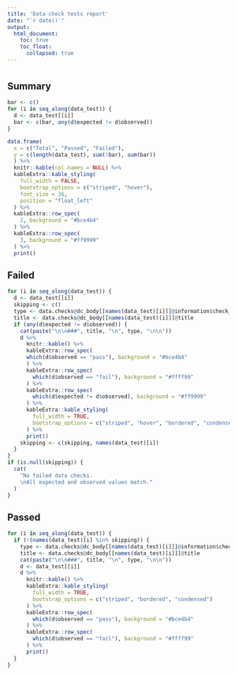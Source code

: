 ```yaml
---
title: 'Data check tests report'
date: "`r date()`"
output:
  html_document:
    toc: true
    toc_float:
      collapsed: true
---
```


# {.tabset .tabset-pills}

## Summary

```r
bar <- c()
for (i in seq_along(data_test)) {
  d <- data_test[[i]]
  bar <- c(bar, any(d$expected != d$observed))
}

data.frame(
  x = c("Total", "Passed", "Failed"),
  y = c(length(data_test), sum(!bar), sum(bar))
  ) %>%
  knitr::kable(col.names = NULL) %>%
  kableExtra::kable_styling(
    full_width = FALSE,
    bootstrap_options = c("striped", "hover"),
    font_size = 36,
    position = "float_left"
  ) %>%
  kableExtra::row_spec(
    2, background = "#bce4b4"
  ) %>%
  kableExtra::row_spec(
    3, background = "#ff9999"
  ) %>%
  print()
```

## Failed

```r
for (i in seq_along(data_test)) {
  d <- data_test[[i]]
  skipping <- c()
  type <- data.checks@dc_body[[names(data_test)[i]]]@information$check_type
  title <- data.checks@dc_body[[names(data_test)[i]]]@title
  if (any(d$expected != d$observed)) {
    cat(paste("\n\n###", title, "\n", type, "\n\n"))
    d %>%
      knitr::kable() %>%
      kableExtra::row_spec(
      which(d$observed == "pass"), background = "#bce4b4"
      ) %>%
      kableExtra::row_spec(
        which(d$observed == "fail"), background = "#ffff99"
      ) %>%
      kableExtra::row_spec(
        which(d$expected != d$observed), background = "#ff9999"
      ) %>%
      kableExtra::kable_styling(
        full_width = TRUE,
        bootstrap_options = c("striped", "hover", "bordered", "condensed")
      ) %>%
      print()
    skipping <- c(skipping, names(data_test)[i])
  }
}
if (is.null(skipping)) {
  cat(
    "No failed data checks. 
    \nAll expected and observed values match."
  )
}
``` 

## Passed

```r
for (i in seq_along(data_test)) {
  if (!(names(data_test)[i] %in% skipping)) {
    type <- data.checks@dc_body[[names(data_test)[i]]]@information$check_type
    title <- data.checks@dc_body[[names(data_test)[i]]]@title
    cat(paste("\n\n###", title, "\n", type, "\n\n"))
    d <- data_test[[i]]
    d %>%
      knitr::kable() %>%
      kableExtra::kable_styling(
        full_width = TRUE,
        bootstrap_options = c("striped", "bordered", "condensed")
      ) %>%
      kableExtra::row_spec(
        which(d$observed == "pass"), background = "#bce4b4"
      ) %>%
      kableExtra::row_spec(
        which(d$observed == "fail"), background = "#ffff99"
      ) %>%
      print()
  }
}
```